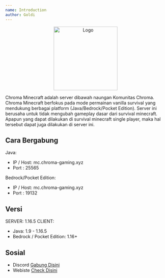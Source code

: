 ```yaml
---
name: Introduction
author: Goldi
---
```


<center>
  <img src="/img/logo.png" alt="Logo" width="200" />
</center>

Chroma Minecraft adalah server dibawah naungan Komunitas Chroma. Chroma Minecraft berfokus pada mode permainan vanilla survival yang mendukung berbagai platform (Java/Bedrock/Pocket Edition). Server ini berusaha untuk tidak mengubah gameplay dasar dari survival minecraft. Apapun yang dapat dilakukan di survival minecraft single player, maka hal tersebut dapat juga dilakukan di server ini.

## Cara Bergabung

Java:

- IP / Host: mc.chroma-gaming.xyz
- Port : 25565

Bedrock/Pocket Edition:

- IP / Host: mc.chroma-gaming.xyz
- Port : 19132

## Versi

SERVER: 1.16.5
CLIENT:

- Java: 1.9 - 1.16.5
- Bedrock / Pocket Edition: 1.16+

## Sosial

- Discord [Gabung Disini](https://discord.chroma-gaming.xyz)
- Webiste [Check Disini](http://mc.chroma-gaming.xyz)
